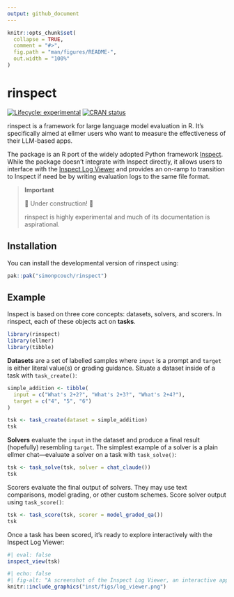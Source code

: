 ```yaml
---
output: github_document
---
```


<!-- README.md is generated from README.Rmd. Please edit that file -->

```r
knitr::opts_chunk$set(
  collapse = TRUE,
  comment = "#>",
  fig.path = "man/figures/README-",
  out.width = "100%"
)
```

# rinspect

<!-- badges: start -->
[![Lifecycle: experimental](https://img.shields.io/badge/lifecycle-experimental-orange.svg)](https://lifecycle.r-lib.org/articles/stages.html#experimental)
[![CRAN status](https://www.r-pkg.org/badges/version/rinspect)](https://CRAN.R-project.org/package=rinspect)
<!-- badges: end -->

rinspect is a framework for large language model evaluation in R. It's specifically aimed at ellmer users who want to measure the effectiveness of their LLM-based apps.

The package is an R port of the widely adopted Python framework [Inspect](https://inspect.ai-safety-institute.org.uk/). While the package doesn't integrate with Inspect directly, it allows users to interface with the [Inspect Log Viewer](https://inspect.ai-safety-institute.org.uk/log-viewer.html) and provides an on-ramp to transition to Inspect if need be by writing evaluation logs to the same file format.

> **Important**
> 
> 🚧 Under construction! 🚧
>
> rinspect is highly experimental and much of its documentation is aspirational.

## Installation

You can install the developmental version of rinspect using:

```r
pak::pak("simonpcouch/rinspect")
```

## Example

Inspect is based on three core concepts: datasets, solvers, and scorers. In rinspect, each of these objects act on **tasks**.

```r
library(rinspect)
library(ellmer)
library(tibble)
```

**Datasets** are a set of labelled samples where `input` is a prompt and `target` is either literal value(s) or grading guidance. Situate a dataset inside of a task with `task_create()`:

```r
simple_addition <- tibble(
  input = c("What's 2+2?", "What's 2+3?", "What's 2+4?"),
  target = c("4", "5", "6")
)

tsk <- task_create(dataset = simple_addition)
tsk
```

**Solvers** evaluate the `input` in the dataset and produce a final result (hopefully) resembling `target`. The simplest example of a solver is a plain ellmer chat---evaluate a solver on a task with `task_solve()`:

```r
tsk <- task_solve(tsk, solver = chat_claude())
tsk
```

Scorers evaluate the final output of solvers. They may use text comparisons, model grading, or other custom schemes. Score solver output using `task_score()`:

```r
tsk <- task_score(tsk, scorer = model_graded_qa())
tsk
```

Once a task has been scored, it's ready to explore interactively with the Inspect Log Viewer:

```r
#| eval: false
inspect_view(tsk)
```

```r
#| echo: false
#| fig-alt: "A screenshot of the Inspect Log Viewer, an interactive app displaying information on the 3 samples evaluated in this eval."
knitr::include_graphics("inst/figs/log_viewer.png")
```
